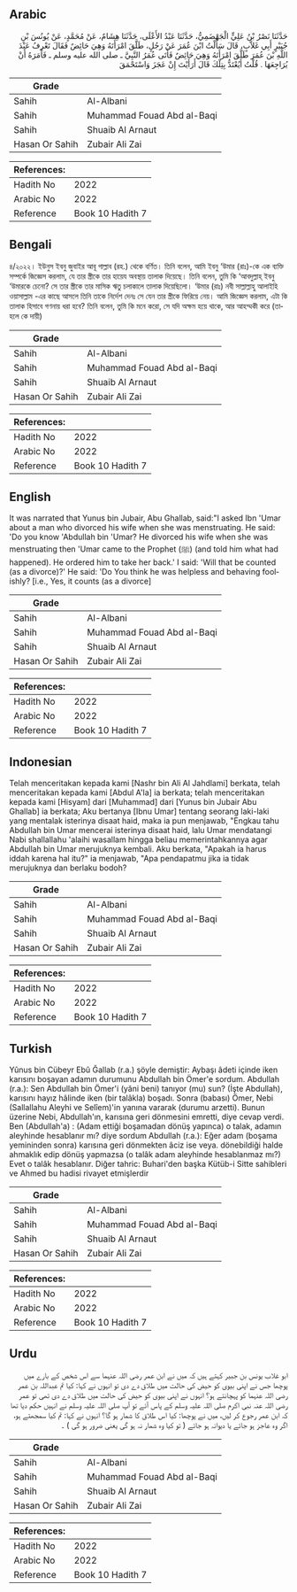 ## Arabic


<div dir="rtl" lang="ar" style={{fontSize:'larger',backgroundColor:'#f8f9fa',padding:20}}>
حَدَّثَنَا نَصْرُ بْنُ عَلِيٍّ الْجَهْضَمِيُّ، حَدَّثَنَا عَبْدُ الأَعْلَى، حَدَّثَنَا هِشَامٌ، عَنْ مُحَمَّدٍ، عَنْ يُونُسَ بْنِ جُبَيْرٍ أَبِي غَلاَّبٍ، قَالَ سَأَلْتُ ابْنَ عُمَرَ عَنْ رَجُلٍ، طَلَّقَ امْرَأَتَهُ وَهِيَ حَائِضٌ فَقَالَ تَعْرِفُ عَبْدَ اللَّهِ بْنَ عُمَرَ طَلَّقَ امْرَأَتَهُ وَهِيَ حَائِضٌ فَأَتَى عُمَرُ النَّبِيَّ ـ صلى الله عليه وسلم ـ فَأَمَرَهُ أَنْ يُرَاجِعَهَا ‏.‏ قُلْتُ أَيُعْتَدُّ بِتِلْكَ قَالَ أَرَأَيْتَ إِنْ عَجَزَ وَاسْتَحْمَقَ
</div>
<div style={{backgroundColor:'#f8f9fa',padding:20, marginBottom: 10}}><table> <thead> <tr> <th>Grade</th> <th></th> </tr> </thead> <tbody> <tr><td>Sahih</td><td>Al-Albani</td></tr><tr><td>Sahih</td><td>Muhammad Fouad Abd al-Baqi</td></tr><tr><td>Sahih</td><td>Shuaib Al Arnaut</td></tr><tr><td>Hasan Or Sahih</td><td>Zubair Ali Zai</td></tr></tbody></table><table> <thead> <tr> <th>References:</th> <th></th> </tr> </thead> <tbody><tr><td>Hadith No</td><td>2022</td></tr><tr><td>Arabic No</td><td>2022</td></tr><tr><td>Reference</td><td>Book 10 Hadith 7</td></tr></tbody></table></div>

## Bengali


<div dir="ltr" lang="bn" style={{fontSize:'larger',backgroundColor:'#f8f9fa',padding:20}}>
৪/২০২২। ইউনুস ইবনু জুবাইর আবূ গাল্লাব (রহ.) থেকে বর্ণিত। তিনি বলেন, আমি ইবনু ‘উমার (রাঃ)-কে এক ব্যক্তি সম্পর্কে জিজ্ঞেস করলাম, যে তার স্ত্রীকে তার হায়েয অবস্থায় তালাক দিয়েছে। তিনি বলেন, তুমি কি ‘আবদুল্লাহ্ ইবনু ‘উমারকে চেনো? সে তার স্ত্রীকে তার মাসিক ঋতু চলাকালে তালাক দিয়েছিলো। ‘উমার (রাঃ) নবী সাল্লাল্লাহু আলাইহি ওয়াসাল্লাম -এর কাছে আসলে তিনি তাকে নির্দেশ দেনঃ সে যেন তার স্ত্রীকে ফিরিয়ে নেয়। আমি জিজ্ঞেস করলাম, এটা কি তালাক হিসাবে গণনায় ধরা হবে? তিনি বলেন, তুমি কি মনে করো, সে যদি অক্ষম হয়ে থাকে, আর আহম্মকী করে (তাহলে কে দায়ী)
</div>
<div style={{backgroundColor:'#f8f9fa',padding:20, marginBottom: 10}}><table> <thead> <tr> <th>Grade</th> <th></th> </tr> </thead> <tbody> <tr><td>Sahih</td><td>Al-Albani</td></tr><tr><td>Sahih</td><td>Muhammad Fouad Abd al-Baqi</td></tr><tr><td>Sahih</td><td>Shuaib Al Arnaut</td></tr><tr><td>Hasan Or Sahih</td><td>Zubair Ali Zai</td></tr></tbody></table><table> <thead> <tr> <th>References:</th> <th></th> </tr> </thead> <tbody><tr><td>Hadith No</td><td>2022</td></tr><tr><td>Arabic No</td><td>2022</td></tr><tr><td>Reference</td><td>Book 10 Hadith 7</td></tr></tbody></table></div>

## English


<div dir="ltr" lang="en" style={{fontSize:'larger',backgroundColor:'#f8f9fa',padding:20}}>
It was narrated that Yunus bin Jubair, Abu Ghallab, said:"I asked Ibn 'Umar about a man who divorced his wife when she was menstruating. He said: 'Do you know 'Abdullah bin 'Umar? He divorced his wife when she was menstruating then 'Umar came to the Prophet (ﷺ) (and told him what had happened). He ordered him to take her back.' I said: 'Will that be counted (as a divorce)?' He said: 'Do You think he was helpless and behaving foolishly? [i.e., Yes, it counts (as a divorce]
</div>
<div style={{backgroundColor:'#f8f9fa',padding:20, marginBottom: 10}}><table> <thead> <tr> <th>Grade</th> <th></th> </tr> </thead> <tbody> <tr><td>Sahih</td><td>Al-Albani</td></tr><tr><td>Sahih</td><td>Muhammad Fouad Abd al-Baqi</td></tr><tr><td>Sahih</td><td>Shuaib Al Arnaut</td></tr><tr><td>Hasan Or Sahih</td><td>Zubair Ali Zai</td></tr></tbody></table><table> <thead> <tr> <th>References:</th> <th></th> </tr> </thead> <tbody><tr><td>Hadith No</td><td>2022</td></tr><tr><td>Arabic No</td><td>2022</td></tr><tr><td>Reference</td><td>Book 10 Hadith 7</td></tr></tbody></table></div>

## Indonesian


<div dir="ltr" lang="id" style={{fontSize:'larger',backgroundColor:'#f8f9fa',padding:20}}>
Telah menceritakan kepada kami [Nashr bin Ali Al Jahdlami] berkata, telah menceritakan kepada kami [Abdul A'la] ia berkata; telah menceritakan kepada kami [Hisyam] dari [Muhammad] dari [Yunus bin Jubair Abu Ghallab] ia berkata; Aku bertanya [Ibnu Umar] tentang seorang laki-laki yang mentalak isterinya disaat haid, maka ia pun menjawab, "Engkau tahu Abdullah bin Umar mencerai isterinya disaat haid, lalu Umar mendatangi Nabi shallallahu 'alaihi wasallam hingga beliau memerintahkannya agar Abdullah bin Umar merujuknya kembali. Aku berkata, "Apakah ia harus iddah karena hal itu?" ia menjawab, "Apa pendapatmu jika ia tidak merujuknya dan berlaku bodoh?
</div>
<div style={{backgroundColor:'#f8f9fa',padding:20, marginBottom: 10}}><table> <thead> <tr> <th>Grade</th> <th></th> </tr> </thead> <tbody> <tr><td>Sahih</td><td>Al-Albani</td></tr><tr><td>Sahih</td><td>Muhammad Fouad Abd al-Baqi</td></tr><tr><td>Sahih</td><td>Shuaib Al Arnaut</td></tr><tr><td>Hasan Or Sahih</td><td>Zubair Ali Zai</td></tr></tbody></table><table> <thead> <tr> <th>References:</th> <th></th> </tr> </thead> <tbody><tr><td>Hadith No</td><td>2022</td></tr><tr><td>Arabic No</td><td>2022</td></tr><tr><td>Reference</td><td>Book 10 Hadith 7</td></tr></tbody></table></div>

## Turkish


<div dir="ltr" lang="tr" style={{fontSize:'larger',backgroundColor:'#f8f9fa',padding:20}}>
Yûnus bin Cübeyr Ebû Ğallab (r.a.) şöyle demiştir: Aybaşı âdeti içinde iken karısını boşayan adamın durumunu Abdullah bin Ömer'e sordum. Abdullah (r.a.): Sen Abdullah bin Ömer'i (yâni beni) tanıyor (mu) sun? (İşte Abdullah), karısını hayız hâlinde iken (bir talâkla) boşadı. Sonra (babası) Ömer, Nebi (Sallallahu Aleyhi ve Selîem)'in yanına vararak (durumu arzetti). Bunun üzerine Nebi, Abdullah'ın, karısına geri dönmesini emretti, diye cevap verdi. Ben (Abdullah'a) : (Adam ettiği boşamadan dönüş yapınca) o talak, adamın aleyhinde hesablanır mı? diye sordum Abdullah (r.a.): Eğer adam (boşama yemininden sonra) karısına geri dönmekten âciz ise veya. dönebildiği halde ahmaklık edip dönüş yapmazsa (o talâk adam aleyhinde hesablanmaz mı?) Evet o talâk hesablanır. Diğer tahric: Buhari'den başka Kütüb-i Sitte sahibIeri ve Ahmed bu hadisi rivayet etmişlerdir
</div>
<div style={{backgroundColor:'#f8f9fa',padding:20, marginBottom: 10}}><table> <thead> <tr> <th>Grade</th> <th></th> </tr> </thead> <tbody> <tr><td>Sahih</td><td>Al-Albani</td></tr><tr><td>Sahih</td><td>Muhammad Fouad Abd al-Baqi</td></tr><tr><td>Sahih</td><td>Shuaib Al Arnaut</td></tr><tr><td>Hasan Or Sahih</td><td>Zubair Ali Zai</td></tr></tbody></table><table> <thead> <tr> <th>References:</th> <th></th> </tr> </thead> <tbody><tr><td>Hadith No</td><td>2022</td></tr><tr><td>Arabic No</td><td>2022</td></tr><tr><td>Reference</td><td>Book 10 Hadith 7</td></tr></tbody></table></div>

## Urdu


<div dir="rtl" lang="ur" style={{fontSize:'larger',backgroundColor:'#f8f9fa',padding:20}}>
ابو غلاب یونس بن جبیر کہتے ہیں کہ میں نے ابن عمر رضی اللہ عنہما سے اس شخص کے بارے میں پوچھا جس نے اپنی بیوی کو حیض کی حالت میں طلاق دے دی تو انہوں نے کہا: کیا تم عبداللہ بن عمر رضی اللہ عنہما کو پہچانتے ہو؟ انہوں نے اپنی بیوی کو حیض کی حالت میں طلاق دے دی تھی تو عمر رضی اللہ عنہ نبی اکرم صلی اللہ علیہ وسلم کے پاس آئے تو آپ صلی اللہ علیہ وسلم نے انہیں حکم دیا تھا کہ ابن عمر رجوع کر لیں، میں نے پوچھا: کیا اس طلاق کا شمار ہو گا؟ انہوں نے کہا: تم کیا سمجھتے ہو، اگر وہ عاجز ہو جائے یا دیوانہ ہو جائے ( تو کیا وہ شمار نہ ہو گی یعنی ضرور ہو گی ) ۔
</div>
<div style={{backgroundColor:'#f8f9fa',padding:20, marginBottom: 10}}><table> <thead> <tr> <th>Grade</th> <th></th> </tr> </thead> <tbody> <tr><td>Sahih</td><td>Al-Albani</td></tr><tr><td>Sahih</td><td>Muhammad Fouad Abd al-Baqi</td></tr><tr><td>Sahih</td><td>Shuaib Al Arnaut</td></tr><tr><td>Hasan Or Sahih</td><td>Zubair Ali Zai</td></tr></tbody></table><table> <thead> <tr> <th>References:</th> <th></th> </tr> </thead> <tbody><tr><td>Hadith No</td><td>2022</td></tr><tr><td>Arabic No</td><td>2022</td></tr><tr><td>Reference</td><td>Book 10 Hadith 7</td></tr></tbody></table></div>